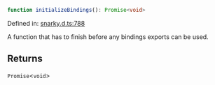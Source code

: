 ```ts
function initializeBindings(): Promise<void>
```

Defined in: [snarky.d.ts:788](https://github.com/o1-labs/o1js/blob/df1ff77af12d7cbbed4a6167f02815fad4f0dceb/src/snarky.d.ts#L788)

A function that has to finish before any bindings exports can be used.

## Returns

`Promise`\<`void`\>
